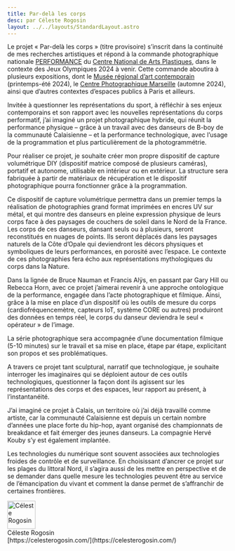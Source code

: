 ```yaml
---
title: Par-delà les corps
desc: par Céleste Rogosin
layout: ../../layouts/StandardLayout.astro
---
```


Le projet « Par-delà les corps » (titre provisoire) s’inscrit dans la continuité
de mes recherches artistiques et répond à la commande photographique nationale
[PERFORMANCE] du [Centre National de Arts Plastiques][CNAP],
dans le contexte des Jeux Olympiques 2024 à venir.
Cette commande aboutira à plusieurs expositions, dont le
[Musée régional d’art contemporain][MRAC]
(printemps-été 2024), le [Centre Photographique Marseille][CPM] (automne 2024),
ainsi que d’autres contextes d’espaces publics à Paris et ailleurs.

[CNAP]: https://www.cnap.fr/
[PERFORMANCE]: https://www.cnap.fr/acquisition-commande/commandes/performance
[MRAC]: https://mrac.laregion.fr/
[CPM]: https://www.centrephotomarseille.fr/

Invitée à questionner les représentations du sport,
à réfléchir à ses enjeux contemporains et son rapport avec les nouvelles
représentations du corps performatif,
j’ai imaginé un projet photographique hybride,
qui réunit la performance physique
– grâce à un travail avec des danseurs de B-boy de la communauté Calaisienne –
et la performance technologique,
avec l’usage de la programmation et plus particulièrement de la photogrammétrie.

Pour réaliser ce projet, je souhaite créer mon propre dispositif de capture
volumétrique DIY (dispositif matrice composé de plusieurs caméras),
portatif et autonome, utilisable en intérieur ou en extérieur.
La structure sera fabriquée à partir de matériaux de récupération et le
dispositif photographique pourra fonctionner grâce à la programmation.

Ce dispositif de capture volumétrique permettra dans un premier temps la
réalisation de photographies grand format imprimées en encres UV sur métal,
et qui montre des danseurs en pleine expression physique de leurs corps face
à des paysages de couchers de soleil dans le Nord de la France.
Les corps de ces danseurs, dansant seuls ou à plusieurs,
seront reconstitués en nuages de points.
Ils seront déplacés dans les paysages naturels de la Côte d’Opale
qui deviendront les décors physiques et symboliques de leurs performances,
en porosité avec l’espace.
Le contexte de ces photographies fera écho aux représentations mythologiques
du corps dans la Nature.

Dans la lignée de Bruce Nauman et Francis Alÿs, en passant par Gary Hill ou
Rebecca Horn, avec ce projet j’aimerai revenir à une approche ontologique
de la performance, engagée dans l’acte photographique et filmique.
Ainsi, grâce à la mise en place d’un dispositif où les outils de mesure du corps
(cardiofréquencemètre, capteurs IoT, système CORE ou autres) produiront des
données en temps réel, le corps du danseur deviendra le seul « opérateur » de
l’image.

La série photographique sera accompagnée d’une documentation filmique
(5-10 minutes) sur le travail et sa mise en place, étape par étape,
explicitant son propos et ses problématiques.

A travers ce projet tant sculptural, narratif que technologique,
je souhaite interroger les imaginaires qui se déploient autour de ces outils
technologiques,
questionner la façon dont ils agissent sur les représentations des corps
et des espaces, leur rapport au présent, à l’instantanéité.

J’ai imaginé ce projet à Calais, un territoire où j’ai déjà travaillé
comme artiste, car la communauté Calaisienne est depuis un certain nombre
d’années une place forte du hip-hop, ayant organisé des championnats de
breakdance et fait émerger des jeunes danseurs.
La compagnie Hervé Kouby s’y est également implantée.

Les technologies du numérique sont souvent associées aux technologies froides
de contrôle et de surveillance.
En choisissant d’ancrer ce projet sur les plages du littoral Nord,
il s’agira aussi de les mettre en perspective et de se demander
dans quelle mesure les technologies peuvent être au service de
l’émancipation du vivant et comment la danse permet de s’affranchir
de certaines frontières.



<div class="flex justify-center">
  <div class="flex items-center">
    <Image
      src={portrait}
      class="inline-block rounded-full"
      alt="Céleste Rogosin"
      width="64"
      height="64"
      loading="eager"
      format="avif"
    />
    <div class="inline-block ml-4">
      <span>Céleste Rogosin</span>
      <br />
      <span>[https://celesterogosin.com/](https://celesterogosin.com/)</span>
    </div>
  </div>
</div>
